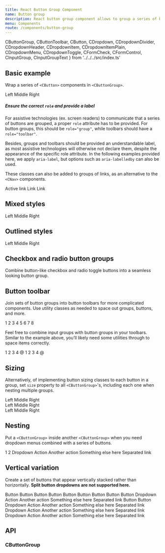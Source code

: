 ```yaml
---
title: React Button Group Component
name: Button group
description: React button group component allows to group a series of buttons and power them with JavaScript.
menu: Components
route: /components/button-group
---
```


  CButtonGroup,
  CButtonToolbar,
  CButton,
  CDropdown,
  CDropdownDivider,
  CDropdownHeader,
  CDropdownItem,
  CDropdownItemPlain,
  CDropdownMenu,
  CDropdownToggle,
  CFormCheck,
  CFormControl,
  CInputGroup,
  CInputGroupText
} from '../../../src/index.ts'

## Basic example

Wrap a series of `<CButton>` components in `<CButtonGroup>`. 

<Playground>
  <CButtonGroup role="group" aria-label="Basic example">
    <CButton color="primary">Left</CButton>
    <CButton color="primary">Middle</CButton>
    <CButton color="primary">Right</CButton>
  </CButtonGroup>
</Playground>

##### Ensure the correct `role` and provide a label

For assistive technologies (ex. screen readers) to communicate that a series of buttons are grouped, a proper `role` attribute has to be provided. For button groups, this should be `role="group"`, while toolbars should have a `role="toolbar"`.

Besides, groups and toolbars should be provided an understandable label, as most assistive technologies will otherwise not declare them, despite the appearance of the specific role attribute. In the following examples provided here, we apply `aria-label`, but options such as `aria-labelledby` can also be used.

These classes can also be added to groups of links, as an alternative to the `<CNav>` components.

<Playground>
  <CButtonGroup>
    <CButton href="#" color="primary" active>Active link</CButton>
    <CButton href="#" color="primary">Link</CButton>
    <CButton href="#" color="primary">Link</CButton>
  </CButtonGroup>
</Playground>

## Mixed styles

<Playground>
  <CButtonGroup role="group" aria-label="Basic mixed styles example">
    <CButton color="danger">Left</CButton>
    <CButton color="warning">Middle</CButton>
    <CButton color="success">Right</CButton>
  </CButtonGroup>
</Playground>

## Outlined styles

<Playground>
  <CButtonGroup role="group" aria-label="Basic outlined example">
    <CButton color="primary" variant="outline">Left</CButton>
    <CButton color="primary" variant="outline">Middle</CButton>
    <CButton color="primary" variant="outline">Right</CButton>
  </CButtonGroup>
</Playground>

## Checkbox and radio button groups

Combine button-like checkbox and radio toggle buttons into a seamless looking button group.

<Playground>
  <CButtonGroup role="group" aria-label="Basic checkbox toggle button group">
    <CFormCheck button buttonVariant="outline" id="btncheck1" autoComplete="off" label="Checkbox 1"/>
    <CFormCheck button buttonVariant="outline" id="btncheck2" autoComplete="off" label="Checkbox 2"/>
    <CFormCheck button buttonVariant="outline" id="btncheck3" autoComplete="off" label="Checkbox 3"/>
  </CButtonGroup>
</Playground>

<Playground>
  <CButtonGroup role="group" aria-label="Basic checkbox toggle button group">
    <CFormCheck type="radio" button buttonVariant="outline" name="btnradio" id="btnradio1" autoComplete="off" label="Radio 1"/>
    <CFormCheck type="radio" button buttonVariant="outline" name="btnradio" id="btnradio2" autoComplete="off" label="Radio 2"/>
    <CFormCheck type="radio" button buttonVariant="outline" name="btnradio" id="btnradio3" autoComplete="off" label="Radio 3"/>
  </CButtonGroup>
</Playground>

## Button toolbar

Join sets of button groups into button toolbars for more complicated components. Use utility classes as needed to space out groups, buttons, and more.

<Playground>
  <CButtonToolbar role="group" aria-label="Toolbar with button groups">
    <CButtonGroup className="me-2" role="group" aria-label="First group">
      <CButton color="primary">1</CButton>
      <CButton color="primary">2</CButton>
      <CButton color="primary">3</CButton>
      <CButton color="primary">4</CButton>
    </CButtonGroup>
    <CButtonGroup className="me-2" role="group" aria-label="Second group">
      <CButton color="secondary">5</CButton>
      <CButton color="secondary">6</CButton>
      <CButton color="secondary">7</CButton>
    </CButtonGroup>
    <CButtonGroup className="me-2" role="group" aria-label="Third group">
      <CButton color="info">8</CButton>
    </CButtonGroup>
  </CButtonToolbar>
</Playground>

Feel free to combine input groups with button groups in your toolbars. Similar to the example above, you’ll likely need some utilities through to space items correctly.

<Playground>
  <CButtonToolbar className="mb-3" role="group" aria-label="Toolbar with button groups">
    <CButtonGroup className="me-2" role="group" aria-label="First group">
      <CButton color="secondary" variant="outline">1</CButton>
      <CButton color="secondary" variant="outline">2</CButton>
      <CButton color="secondary" variant="outline">3</CButton>
      <CButton color="secondary" variant="outline">4</CButton>
    </CButtonGroup>
    <CInputGroup>
      <CInputGroupText>@</CInputGroupText>
      <CFormControl placeholder="Input group example" aria-label="Input group example" aria-describedby="btnGroupAddon"/>
    </CInputGroup>
  </CButtonToolbar>
  <CButtonToolbar className="justify-content-between" role="group" aria-label="Toolbar with button groups">
    <CButtonGroup className="me-2" role="group" aria-label="First group">
      <CButton color="secondary" variant="outline">1</CButton>
      <CButton color="secondary" variant="outline">2</CButton>
      <CButton color="secondary" variant="outline">3</CButton>
      <CButton color="secondary" variant="outline">4</CButton>
    </CButtonGroup>
    <CInputGroup>
      <CInputGroupText>@</CInputGroupText>
      <CFormControl placeholder="Input group example" aria-label="Input group example" aria-describedby="btnGroupAddon"/>
    </CInputGroup>
  </CButtonToolbar>
</Playground>

## Sizing

Alternatively, of implementing button sizing classes to each button in a group, set `size` property to all `<CButtonGroup>`'s, including each one when nesting multiple groups.

<Playground>
  <CButtonGroup size="lg" role="group" aria-label="Large button group">
    <CButton color="dark" variant="outline">Left</CButton>
    <CButton color="dark" variant="outline">Middle</CButton>
    <CButton color="dark" variant="outline">Right</CButton>
  </CButtonGroup>
  <br/>
  <CButtonGroup role="group" aria-label="Default button group">
    <CButton color="dark" variant="outline">Left</CButton>
    <CButton color="dark" variant="outline">Middle</CButton>
    <CButton color="dark" variant="outline">Right</CButton>
  </CButtonGroup>
  <br/>
  <CButtonGroup size="sm" role="group" aria-label="Small button group">
    <CButton color="dark" variant="outline">Left</CButton>
    <CButton color="dark" variant="outline">Middle</CButton>
    <CButton color="dark" variant="outline">Right</CButton>
  </CButtonGroup>
</Playground>

## Nesting

Put a `<CButtonGroup>` inside another `<CButtonGroup>` when you need dropdown menus combined with a series of buttons.

<Playground>
  <CButtonGroup role="group" aria-label="Button group with nested dropdown">
    <CButton color="primary">1</CButton>
    <CButton color="primary">2</CButton>
    <CDropdown variant="btn-group">
      <CDropdownToggle color="primary">Dropdown</CDropdownToggle>
      <CDropdownMenu>
        <CDropdownItem href="#">Action</CDropdownItem>
        <CDropdownItem href="#">Another action</CDropdownItem>
        <CDropdownItem href="#">Something else here</CDropdownItem>
        <CDropdownDivider/>
        <CDropdownItem href="#">Separated link</CDropdownItem>
      </CDropdownMenu>
    </CDropdown>
  </CButtonGroup>
</Playground>

## Vertical variation

Create a set of buttons that appear vertically stacked rather than horizontally. **Split button dropdowns are not supported here.**

<Playground>
  <CButtonGroup vertical role="group" aria-label="Vertical button group">
    <CButton color="dark">Button</CButton>
    <CButton color="dark">Button</CButton>
    <CButton color="dark">Button</CButton>
    <CButton color="dark">Button</CButton>
    <CButton color="dark">Button</CButton>
    <CButton color="dark">Button</CButton>
    <CButton color="dark">Button</CButton>
  </CButtonGroup>
</Playground>

<Playground>
  <CButtonGroup vertical role="group" aria-label="Vertical button group">
    <CButton color="primary">Button</CButton>
    <CButton color="primary">Button</CButton>
    <CDropdown variant="btn-group">
      <CDropdownToggle color="primary">Dropdown</CDropdownToggle>
      <CDropdownMenu>
        <CDropdownItem href="#">Action</CDropdownItem>
        <CDropdownItem href="#">Another action</CDropdownItem>
        <CDropdownItem href="#">Something else here</CDropdownItem>
        <CDropdownDivider/>
        <CDropdownItem href="#">Separated link</CDropdownItem>
      </CDropdownMenu>
    </CDropdown>
    <CButton color="primary">Button</CButton>
    <CButton color="primary">Button</CButton>
    <CDropdown variant="btn-group">
      <CDropdownToggle color="primary">Dropdown</CDropdownToggle>
      <CDropdownMenu>
        <CDropdownItem href="#">Action</CDropdownItem>
        <CDropdownItem href="#">Another action</CDropdownItem>
        <CDropdownItem href="#">Something else here</CDropdownItem>
        <CDropdownDivider/>
        <CDropdownItem href="#">Separated link</CDropdownItem>
      </CDropdownMenu>
    </CDropdown>
    <CDropdown variant="btn-group">
      <CDropdownToggle color="primary">Dropdown</CDropdownToggle>
      <CDropdownMenu>
        <CDropdownItem href="#">Action</CDropdownItem>
        <CDropdownItem href="#">Another action</CDropdownItem>
        <CDropdownItem href="#">Something else here</CDropdownItem>
        <CDropdownDivider/>
        <CDropdownItem href="#">Separated link</CDropdownItem>
      </CDropdownMenu>
    </CDropdown>
    <CDropdown variant="btn-group">
      <CDropdownToggle color="primary">Dropdown</CDropdownToggle>
      <CDropdownMenu>
        <CDropdownItem href="#">Action</CDropdownItem>
        <CDropdownItem href="#">Another action</CDropdownItem>
        <CDropdownItem href="#">Something else here</CDropdownItem>
        <CDropdownDivider/>
        <CDropdownItem href="#">Separated link</CDropdownItem>
      </CDropdownMenu>
    </CDropdown>
  </CButtonGroup>
</Playground>

<Playground>
  <CButtonGroup vertical role="group" aria-label="Vertical button group">
    <CFormCheck type="radio" button buttonColor="danger" buttonVariant="outline" name="vbtnradio" id="vbtnradio1" autoComplete="off" label="Radio 1" defaultChecked/>
    <CFormCheck type="radio" button buttonColor="danger" buttonVariant="outline" name="vbtnradio" id="vbtnradio2" autoComplete="off" label="Radio 2"/>
    <CFormCheck type="radio" button buttonColor="danger" buttonVariant="outline" name="vbtnradio" id="vbtnradio3" autoComplete="off" label="Radio 3"/>
  </CButtonGroup>
</Playground>

## API

### CButtonGroup

<Props of={CButtonGroup} />